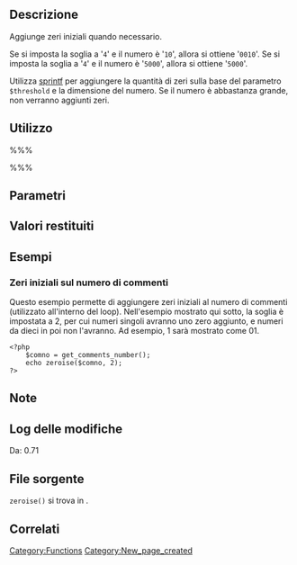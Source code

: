 {{Languages|
{{en|Function Reference/zeroise}}
{{it|Riferimento funzioni/zeroise}}
}}

== Descrizione ==
Aggiunge zeri iniziali quando necessario.

Se si imposta la soglia a '<tt>4</tt>' e il numero è '<tt>10</tt>', allora si ottiene '<tt>0010</tt>'. Se si imposta la soglia a '<tt>4</tt>' e il numero è '<tt>5000</tt>', allora si ottiene '<tt>5000</tt>'. 

Utilizza [http://www.php.net/manual/it/function.sprintf.php sprintf] per aggiungere la quantità di zeri sulla base del parametro <tt>$threshold</tt> e la dimensione del numero. Se il numero è abbastanza grande, non verranno aggiunti zeri.

== Utilizzo ==
%%%<?php zeroise( $number, $threshold ); ?>%%%

== Parametri ==
{{it:Parameter|$number|mixed|Numero a cui aggiungere zeri se non è più grande della soglia.}}
{{it:Parameter|$threshold|integer|Lunghezza complessiva del numero.}}

== Valori restituiti ==
{{it:Return||string|Aggiunge zeri iniziali al numero se necessario.}}

== Esempi ==

===Zeri iniziali sul numero di commenti===
Questo esempio permette di aggiungere zeri iniziali al numero di commenti (utilizzato all'interno del loop). Nell'esempio mostrato qui sotto, la soglia è impostata a 2, per cui numeri singoli avranno uno zero aggiunto, e numeri da dieci in poi non l'avranno. Ad esempio, 1 sarà mostrato come 01.

<pre>
<?php
    $comno = get_comments_number();
    echo zeroise($comno, 2);
?>
</pre>

== Note ==

== Log delle modifiche ==
Da: 0.71

== File sorgente ==
<tt>zeroise()</tt> si trova in {{Trac|wp-includes/formatting.php|tags/3.4|1289}}.

== Correlati ==
<!--
    To Do:
    Need to find related functions.
    Need to create groups of functions and create templates to add them to a page quickly.
    Some functions may be related to many groups of functions.
-->

{{it:Tag Footer}}

[[Category:Functions]]
[[Category:New_page_created]]